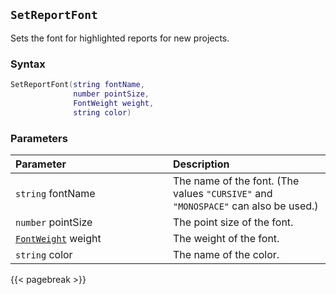 ## `SetReportFont`

Sets the font for highlighted reports for new projects.

### Syntax {-}

``` .lua
SetReportFont(string fontName,
              number pointSize,
              FontWeight weight,
              string color)
```


### Parameters {-}

**Parameter** | **Description**
| :-- | :-- |
|`string` fontName | The name of the font. (The values `"CURSIVE"` and `"MONOSPACE"` can also be used.) | 
|`number` pointSize | The point size of the font. | 
|[`FontWeight`](#fontweight) weight | The weight of the font. | 
|`string` color | The name of the color. |

{{< pagebreak >}}